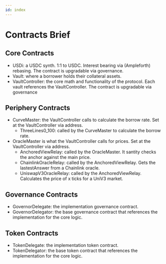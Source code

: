 ```yaml
---
id: index
---
```


# Contracts Brief 

## Core Contracts
* USDi: a USDC synth. 1:1 to USDC. Interest bearing via (Ampleforth) rebasing. The contract is upgradable via governance.
* Vault: where a borrower holds their collateral assets.
* VaultController: the core math and functionality of the protocol. Each vault references the VaultController. The contract is upgradable via governance

## Periphery Contracts
* CurveMaster: the VaultController calls to calculate the borrow rate. Set at the VaultController via address. 
    * ThreeLines0_100: called by the CurveMaster to calculate the borrow rate.
* OracleMaster is what the VaultController calls for prices. Set at the VaultController via address. 
    * AnchoredViewRelay: called by the OracleMaster. It santity checks the anchor against the main price.
    * ChainlinkOracleRelay: called by the AnchoredViewRelay. Gets the lastestAnswer from a Chainlink oracle. 
    * UniswapV3OracleRelay: called by the AnchoredViewRelay. Calculates the price of x ticks for a UniV3 market.

## Governance Contracts
* GovernorDelegate: the implementation governance contract. 
* GovernorDelegator: the base governance contract that references the implementation for the core logic.

## Token Contracts
* TokenDelegate: the implementation token contract.
* TokenDelegator: the base token contract that references the implementation for the core logic.

<DocCardList items={useCurrentSidebarCategory().items}/>
